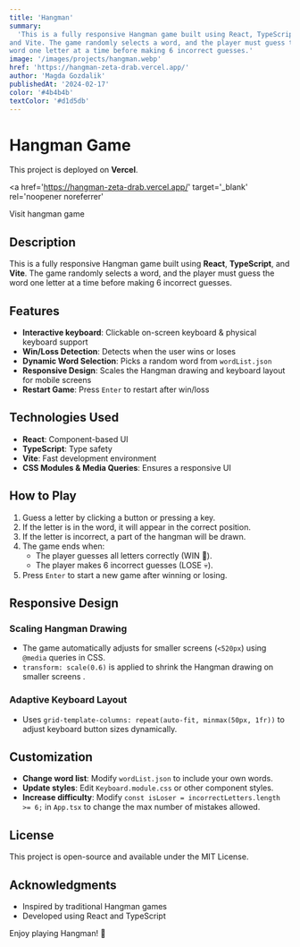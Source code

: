```yaml
---
title: 'Hangman'
summary:
  'This is a fully responsive Hangman game built using React, TypeScript,
and Vite. The game randomly selects a word, and the player must guess the
word one letter at a time before making 6 incorrect guesses.'
image: '/images/projects/hangman.webp'
href: 'https://hangman-zeta-drab.vercel.app/'
author: 'Magda Gozdalik'
publishedAt: '2024-02-17'
color: '#4b4b4b'
textColor: '#d1d5db'
---
```


# Hangman Game

This project is deployed on **Vercel**.

<a
  href='https://hangman-zeta-drab.vercel.app/'
  target='_blank'
  rel='noopener noreferrer'
>
  Visit hangman game
</a>

## Description

This is a fully responsive Hangman game built using **React**, **TypeScript**,
and **Vite**. The game randomly selects a word, and the player must guess the
word one letter at a time before making 6 incorrect guesses.

## Features

- **Interactive keyboard**: Clickable on-screen keyboard & physical keyboard
  support
- **Win/Loss Detection**: Detects when the user wins or loses
- **Dynamic Word Selection**: Picks a random word from `wordList.json`
- **Responsive Design**: Scales the Hangman drawing and keyboard layout for
  mobile screens
- **Restart Game**: Press `Enter` to restart after win/loss

## Technologies Used

- **React**: Component-based UI
- **TypeScript**: Type safety
- **Vite**: Fast development environment
- **CSS Modules & Media Queries**: Ensures a responsive UI

## How to Play

1. Guess a letter by clicking a button or pressing a key.
2. If the letter is in the word, it will appear in the correct position.
3. If the letter is incorrect, a part of the hangman will be drawn.
4. The game ends when:
   - The player guesses all letters correctly (WIN 🎉).
   - The player makes 6 incorrect guesses (LOSE 💀).
5. Press `Enter` to start a new game after winning or losing.

## Responsive Design

### **Scaling Hangman Drawing**

- The game automatically adjusts for smaller screens (`<520px`) using `@media`
  queries in CSS.
- `transform: scale(0.6)` is applied to shrink the Hangman drawing on smaller
  screens .

### **Adaptive Keyboard Layout**

- Uses `grid-template-columns: repeat(auto-fit, minmax(50px, 1fr))` to adjust
  keyboard button sizes dynamically.

## Customization

- **Change word list**: Modify `wordList.json` to include your own words.
- **Update styles**: Edit `Keyboard.module.css` or other component styles.
- **Increase difficulty**: Modify
  `const isLoser = incorrectLetters.length >= 6;` in `App.tsx` to change the max
  number of mistakes allowed.

## License

This project is open-source and available under the MIT License.

## Acknowledgments

- Inspired by traditional Hangman games
- Developed using React and TypeScript

Enjoy playing Hangman! 🚀

